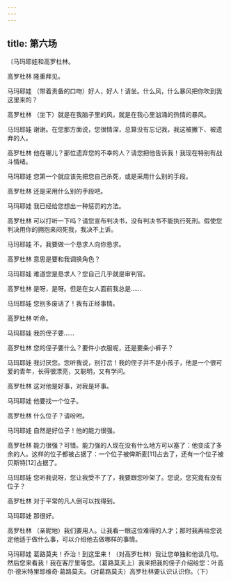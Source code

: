 ```yaml
---
---
---
```

title: 第六场
---




〔马玛耶娃和高罗杜林。





高罗杜林 隆重拜见。

马玛耶娃 （带着责备的口吻）好人，好人！请坐。什么风，什么暴风把你吹到我这里来的？

高罗杜林 （坐下）就是在我脑子里的风，就是在我心里汹涌的热情的暴风。

马玛耶娃 谢谢。在您那方面说，您很情深，总算没有忘记我，我这被撇下、被遗弃的人。

高罗杜林 他在哪儿？那位遗弃您的不幸的人？请您把他告诉我！我现在特别有战斗情绪。

马玛耶娃 您第一个就应该先把您自己杀死，或是采用什么别的手段。

高罗杜林 还是采用什么别的手段吧。

马玛耶娃 我已经给您想出一种惩罚的方法。

高罗杜林 可以打听一下吗？请您宣布判决书，没有判决书不能执行死刑。假使您判决用你的拥抱来闷死我，我决不上诉。

马玛耶娃 不，我要做一个恳求人向你恳求。

高罗杜林 意思是要和我调换角色？

马玛耶娃 难道您是恳求人？您自己几乎就是审判官。

高罗杜林 是呀，是呀。但是在女人面前我总是……

马玛耶娃 您别多废话了！我有正经事情。

高罗杜林 听命。

马玛耶娃 我的侄子要……

高罗杜林 您的侄子要什么？要件小衣服呢，还是要条小裤子？

马玛耶娃 我讨厌您。您听我说，别打岔！我的侄子并不是小孩子，他是一个很可爱的青年，长得很漂亮，又聪明，又有学问。

高罗杜林 这对他是好事，对我是坏事。

马玛耶娃 他要找一个位子。

高罗杜林 什么位子？请吩咐。

马玛耶娃 自然是好位子！他的能力很强。

高罗杜林 能力很强？可惜。能力强的人现在没有什么地方可以塞了：他变成了多余的人。这样的位子都被占据了：一个位子被俾斯麦[11]占去了，还有一个位子被贝斯特[12]占据了。

马玛耶娃 您听我说呀，您让我受不了了，我要跟您吵架了。您说，您究竟有没有位子？

高罗杜林 对于平常的凡人倒可以找得到。

马玛耶娃 那很好。

高罗杜林 （亲昵地）我们要用人。让我看一眼这位难得的人才；那时我再给您说定他适于做什么事，可以介绍他去做哪样的事情。

马玛耶娃 葛路莫夫！乔治！到这里来！（对高罗杜林）我让您单独和他谈几句。然后您来看我！我在客厅里等您。（葛路莫夫上）我来把我的侄子介绍给您：叶高尔·德米特里耶维奇·葛路莫夫。（对葛路莫夫）高罗杜林要认识认识你。（下）